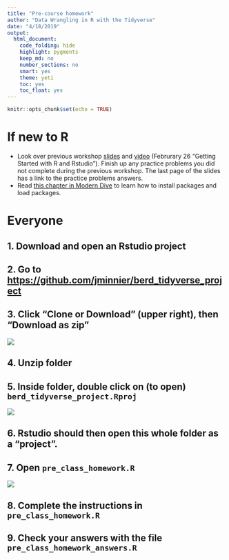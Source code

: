```yaml
---
title: "Pre-course homework"
author: "Data Wrangling in R with the Tidyverse"
date: "4/18/2019"
output:   
  html_document:
    code_folding: hide
    highlight: pygments
    keep_md: no
    number_sections: no
    smart: yes
    theme: yeti
    toc: yes
    toc_float: yes
---
```


```r
knitr::opts_chunk$set(echo = TRUE)
```

# If new to R

- Look over previous workshop [slides](http://bit.ly/berd_r_intro) and [video](https://echo360.org/section/aefe4e1c-c635-4a3b-bf99-ce6439184f5f/public) (Februrary 26 "Getting Started with R and Rstudio"). Finish up any practice problems you did not complete during the previous workshop. The last page of the slides has a link to the practice problems answers.
- Read [this chapter in Modern Dive](https://moderndive.com/2-getting-started.html#package-installation) to learn how to install packages and load packages.

# Everyone

## 1. Download and open an Rstudio project

## 2. Go to [https://github.com/jminnier/berd_tidyverse_project](https://github.com/jminnier/berd_tidyverse_project)

## 3. Click "Clone or Download" (upper right), then "Download as zip"

![](img/github_download.png)

## 4. Unzip folder

## 5. Inside folder, double click on (to open) `berd_tidyverse_project.Rproj`

![](img/homework_rproj.png)

## 6. Rstudio should then open this whole folder as a "project".

## 7. Open `pre_class_homework.R`

![](img/homework_file.png)

## 8. Complete the instructions in `pre_class_homework.R`

## 9. Check your answers with the file `pre_class_homework_answers.R`


